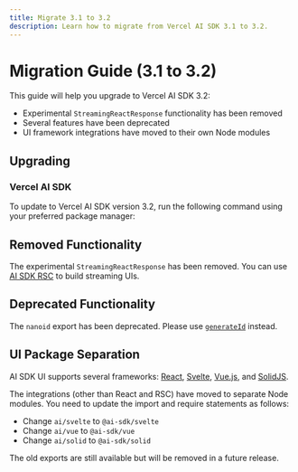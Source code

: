 ```yaml
---
title: Migrate 3.1 to 3.2
description: Learn how to migrate from Vercel AI SDK 3.1 to 3.2.
---
```


# Migration Guide (3.1 to 3.2)

This guide will help you upgrade to Vercel AI SDK 3.2:

- Experimental `StreamingReactResponse` functionality has been removed
- Several features have been deprecated
- UI framework integrations have moved to their own Node modules

## Upgrading

### Vercel AI SDK

To update to Vercel AI SDK version 3.2, run the following command using your preferred package manager:

<Snippet text="pnpm install ai@latest" />

## Removed Functionality

The experimental `StreamingReactResponse` has been removed. You can use [AI SDK RSC](/docs/ai-sdk-rsc/overview) to build streaming UIs.

## Deprecated Functionality

The `nanoid` export has been deprecated. Please use [`generateId`](/docs/reference/stream-helpers/generate-id) instead.

## UI Package Separation

AI SDK UI supports several frameworks: [React](https://react.dev/), [Svelte](https://svelte.dev/), [Vue.js](https://vuejs.org/), and [SolidJS](https://www.solidjs.com/).

The integrations (other than React and RSC) have moved to separate Node modules. You need to update the import and require statements as follows:

- Change `ai/svelte` to `@ai-sdk/svelte`
- Change `ai/vue` to `@ai-sdk/vue`
- Change `ai/solid` to `@ai-sdk/solid`

The old exports are still available but will be removed in a future release.
